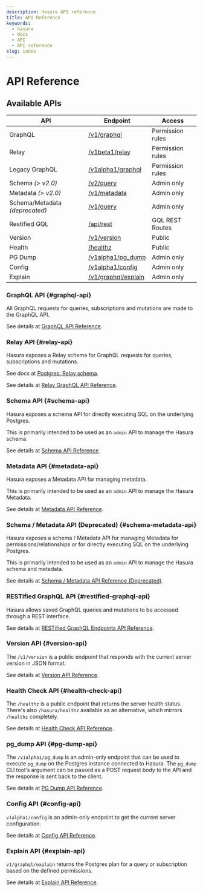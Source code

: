 ```yaml
---
description: Hasura API reference
title: API Reference
keywords:
  - hasura
  - docs
  - API
  - API reference
slug: index
---
```



# <APIReference /> API Reference

## Available APIs

| API                            | Endpoint                            | Access           |
| ------------------------------ | ----------------------------------- | ---------------- |
| GraphQL                        | [/v1/graphql](#graphql-api)         | Permission rules |
| Relay                          | [/v1beta1/relay](#relay-api)        | Permission rules |
| Legacy GraphQL                 | [/v1alpha1/graphql](#graphql-api)   | Permission rules |
| Schema _(> v2.0)_              | [/v2/query](#schema-api)            | Admin only       |
| Metadata _(> v2.0)_            | [/v1/metadata](#metadata-api)       | Admin only       |
| Schema/Metadata _(deprecated)_ | [/v1/query](#schema-metadata-api)   | Admin only       |
| Restified GQL                  | [/api/rest](#restified-graphql-api) | GQL REST Routes  |
| Version                        | [/v1/version](#version-api)         | Public           |
| Health                         | [/healthz](#health-check-api)       | Public           |
| PG Dump                        | [/v1alpha1/pg_dump](#pg-dump-api)   | Admin only       |
| Config                         | [/v1alpha1/config](#config-api)     | Admin only       |
| Explain                        | [/v1/graphql/explain](#explain-api) | Admin only       |

### GraphQL API {#graphql-api}

All GraphQL requests for queries, subscriptions and mutations are made to the GraphQL API.

See details at [GraphQL API Reference](/api-reference/graphql-api/index.mdx).

### Relay API {#relay-api}

Hasura exposes a Relay schema for GraphQL requests for queries, subscriptions and mutations.

See docs at [Postgres: Relay schema](/schema/postgres/relay-schema.mdx).

See details at [Relay GraphQL API Reference](/api-reference/relay-graphql-api/index.mdx).

### Schema API {#schema-api}

Hasura exposes a schema API for directly executing SQL on the underlying Postgres.

This is primarily intended to be used as an `admin` API to manage the Hasura schema.

See details at [Schema API Reference](/api-reference/schema-api/index.mdx).

### Metadata API {#metadata-api}

Hasura exposes a Metadata API for managing metadata.

This is primarily intended to be used as an `admin` API to manage the Hasura Metadata.

See details at [Metadata API Reference](/api-reference/metadata-api/index.mdx).

### Schema / Metadata API (Deprecated) {#schema-metadata-api}

Hasura exposes a schema / Metadata API for managing Metadata for permissions/relationships or for directly executing SQL
on the underlying Postgres.

This is primarily intended to be used as an `admin` API to manage the Hasura schema and metadata.

See details at [Schema / Metadata API Reference (Deprecated)](/api-reference/schema-metadata-api/index.mdx).

### RESTified GraphQL API {#restified-graphql-api}

Hasura allows saved GraphQL queries and mutations to be accessed through a REST interface.

See details at [RESTified GraphQL Endpoints API Reference](/api-reference/restified.mdx).

### Version API {#version-api}

The `/v1/version` is a public endpoint that responds with the current server version in JSON format.

See details at [Version API Reference](/api-reference/version.mdx).

### Health Check API {#health-check-api}

The `/healthz` is a public endpoint that returns the server health status. There's also `/hasura/healthz` available as
an alternative, which mirrors `/healthz` completely.

See details at [Health Check API Reference](/api-reference/health.mdx).

### pg_dump API {#pg-dump-api}

The `/v1alpha1/pg_dump` is an admin-only endpoint that can be used to execute `pg_dump` on the Postgres instance
connected to Hasura. The `pg_dump` CLI tool's argument can be passed as a POST request body to the API and the response
is sent back to the client.

See details at [PG Dump API Reference](/api-reference/pgdump.mdx).

### Config API {#config-api}

`v1alpha1/config` is an admin-only endpoint to get the current server configuration.

See details at [Config API Reference](/api-reference/config.mdx).

### Explain API {#explain-api}

`v1/graphql/explain` returns the Postgres plan for a query or subscription based on the defined permissions.

See details at [Explain API Reference](/api-reference/explain.mdx).
